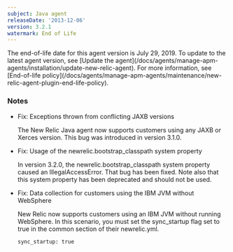 ```yaml
---
subject: Java agent
releaseDate: '2013-12-06'
version: 3.2.1
watermark: End of Life
---
```


<Callout variant="important">
  The end-of-life date for this agent version is July 29, 2019. To update to the latest agent version, see [Update the agent](/docs/agents/manage-apm-agents/installation/update-new-relic-agent). For more information, see [End-of-life policy](/docs/agents/manage-apm-agents/maintenance/new-relic-agent-plugin-end-life-policy).
</Callout>

### Notes

* Fix: Exceptions thrown from conflicting JAXB versions

  The New Relic Java agent now supports customers using any JAXB or Xerces version. This bug was introduced in version 3.1.0.
* Fix: Usage of the newrelic.bootstrap_classpath system property

  In version 3.2.0, the newrelic.bootstrap_classpath system property caused an IllegalAccessError. That bug has been fixed. Note also that this system property has been deprecated and should not be used.
* Fix: Data collection for customers using the IBM JVM without WebSphere

  New Relic now supports customers using an IBM JVM without running WebSphere. In this scenario, you must set the sync_startup flag set to true in the common section of their newrelic.yml.

  ```
  sync_startup: true
  ```
